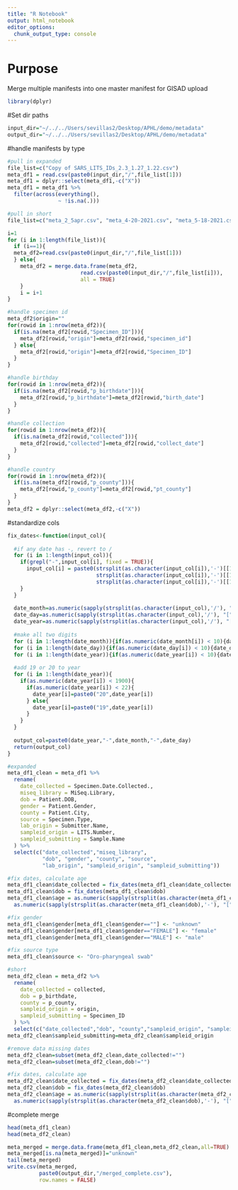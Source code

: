 ```yaml
---
title: "R Notebook"
output: html_notebook
editor_options: 
  chunk_output_type: console
---
```


# Purpose
Merge multiple manifests into one master manifest for GISAD upload

```r
library(dplyr)
```


#Set dir paths
```r
input_dir="~/../../Users/sevillas2/Desktop/APHL/demo/metadata"
output_dir="~/../../Users/sevillas2/Desktop/APHL/demo/metadata"

```

#handle manifests by type
```r
#pull in expanded
file_list=c("Copy of SARS_LITS_IDs_2.3_1.27_1.22.csv")
meta_df1 = read.csv(paste0(input_dir,"/",file_list[1]))
meta_df1 = dplyr::select(meta_df1,-c("X"))
meta_df1 = meta_df1 %>% 
  filter(across(everything(),
                ~ !is.na(.)))

#pull in short
file_list=c("meta_2_5apr.csv", "meta_4-20-2021.csv", "meta_5-18-2021.csv", "meta_8-31-2021.csv", "meta_9-14-2021.csv", "meta_18feb_8mar.csv", "Metadata 08.06.21.csv", "metadata_1oct2021_1.csv", "metadata_5nov2021.csv", "metadata_7dec2021.csv", "metadata_24nov2021 - Nov 8th run.csv", "metadata_24nov2021_2 - Nov 15.csv", "metadata_24nov2021_2.csv", "metadata_24nov2021.csv",  "metadata_29oct2021.csv",  "newwgsdata_22mar2021 - 03222021.csv","newwgsdata_22mar2021 - 03242021.csv", "newwgsdata_22mar2021.csv",  "metadata_1oct2021.csv")

i=1
for (i in 1:length(file_list)){
  if (i==1){
  meta_df2=read.csv(paste0(input_dir,"/",file_list[1]))
  } else{
    meta_df2 = merge.data.frame(meta_df2,
                       read.csv(paste0(input_dir,"/",file_list[i])),
                       all = TRUE)
    }
    i = i+1
}

#handle specimen id
meta_df2$origin=""
for(rowid in 1:nrow(meta_df2)){
  if(is.na(meta_df2[rowid,"Specimen_ID"])){
    meta_df2[rowid,"origin"]=meta_df2[rowid,"specimen_id"]
  } else{
    meta_df2[rowid,"origin"]=meta_df2[rowid,"Specimen_ID"]
  }
}

#handle birthday
for(rowid in 1:nrow(meta_df2)){
  if(is.na(meta_df2[rowid,"p_birthdate"])){
    meta_df2[rowid,"p_birthdate"]=meta_df2[rowid,"birth_date"]
  }
}

#handle collection
for(rowid in 1:nrow(meta_df2)){
  if(is.na(meta_df2[rowid,"collected"])){
    meta_df2[rowid,"collected"]=meta_df2[rowid,"collect_date"]
  }
}

#handle country
for(rowid in 1:nrow(meta_df2)){
  if(is.na(meta_df2[rowid,"p_county"])){
    meta_df2[rowid,"p_county"]=meta_df2[rowid,"pt_county"]
  }
}
meta_df2 = dplyr::select(meta_df2,-c("X"))
```

#standardize cols
```r
fix_dates<-function(input_col){
  
  #if any date has -, revert to /
  for (i in 1:length(input_col)){
    if(grepl("-",input_col[i], fixed = TRUE)){
      input_col[i] = paste0(strsplit(as.character(input_col[i]),'-')[[1]][2],"/",
                            strsplit(as.character(input_col[i]),'-')[[1]][3],"/",
                            strsplit(as.character(input_col[i]),'-')[[1]][1])
    }
  }
  
  date_month=as.numeric(sapply(strsplit(as.character(input_col),'/'), "[", 1))
  date_day=as.numeric(sapply(strsplit(as.character(input_col),'/'), "[", 2))
  date_year=as.numeric(sapply(strsplit(as.character(input_col),'/'), "[", 3))
  
  #make all two digits
  for (i in 1:length(date_month)){if(as.numeric(date_month[i]) < 10){date_month[i]=paste0("0",date_month[i])}}
  for (i in 1:length(date_day)){if(as.numeric(date_day[i]) < 10){date_day[i]=paste0("0",date_day[i])}}
  for (i in 1:length(date_year)){if(as.numeric(date_year[i]) < 10){date_year[i]=paste0("0",date_year[i])}}
  
  #add 19 or 20 to year
  for (i in 1:length(date_year)){
    if(as.numeric(date_year[i]) < 1900){
      if(as.numeric(date_year[i]) < 22){
        date_year[i]=paste0("20",date_year[i])  
      } else{
        date_year[i]=paste0("19",date_year[i])
      }
    }
  }
  
  output_col=paste0(date_year,"-",date_month,"-",date_day)
  return(output_col)
}

#expanded
meta_df1_clean = meta_df1 %>%
  rename(
    date_collected = Specimen.Date.Collected.,
    miseq_library = MiSeq.Library,
    dob = Patient.DOB,
    gender = Patient.Gender,
    county = Patient.City,
    source = Specimen.Type,
    lab_origin = Submitter.Name,
    sampleid_origin = LITS.Number,
    sampleid_submitting = Sample.Name
  ) %>%
  select(c("date_collected","miseq_library",
           "dob", "gender", "county", "source",
           "lab_origin", "sampleid_origin", "sampleid_submitting"))

#fix dates, calculate age
meta_df1_clean$date_collected = fix_dates(meta_df1_clean$date_collected)
meta_df1_clean$dob = fix_dates(meta_df1_clean$dob)
meta_df1_clean$age = as.numeric(sapply(strsplit(as.character(meta_df1_clean$date_collected),'-'), "[", 1)) -
  as.numeric(sapply(strsplit(as.character(meta_df1_clean$dob),'-'), "[", 1))

#fix gender
meta_df1_clean$gender[meta_df1_clean$gender==""] <- "unknown"
meta_df1_clean$gender[meta_df1_clean$gender=="FEMALE"] <- "female"
meta_df1_clean$gender[meta_df1_clean$gender=="MALE"] <- "male"

#fix source type
meta_df1_clean$source <- "Oro-pharyngeal swab"

#short
meta_df2_clean = meta_df2 %>%
  rename(
    date_collected = collected,
    dob = p_birthdate,
    county = p_county,
    sampleid_origin = origin,
    sampleid_submitting = Specimen_ID
  ) %>%
  select(c("date_collected","dob", "county","sampleid_origin", "sampleid_submitting"))
meta_df2_clean$sampleid_submitting=meta_df2_clean$sampleid_origin

#remove data missing dates
meta_df2_clean=subset(meta_df2_clean,date_collected!="")
meta_df2_clean=subset(meta_df2_clean,dob!="")

#fix dates, calculate age
meta_df2_clean$date_collected = fix_dates(meta_df2_clean$date_collected)
meta_df2_clean$dob = fix_dates(meta_df2_clean$dob)
meta_df2_clean$age = as.numeric(sapply(strsplit(as.character(meta_df2_clean$date_collected),'-'), "[", 1)) -
  as.numeric(sapply(strsplit(as.character(meta_df2_clean$dob),'-'), "[", 1))
```

#complete merge
```r
head(meta_df1_clean)
head(meta_df2_clean)

meta_merged = merge.data.frame(meta_df1_clean,meta_df2_clean,all=TRUE)
meta_merged[is.na(meta_merged)]="unknown"
tail(meta_merged)
write.csv(meta_merged,
          paste0(output_dir,"/merged_complete.csv"),
          row.names = FALSE)
```

